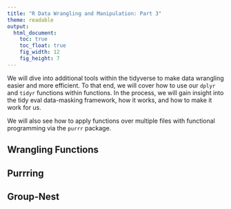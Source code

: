 ```yaml
---
title: "R Data Wrangling and Manipulation: Part 3"
theme: readable
output:
  html_document:
    toc: true
    toc_float: true
    fig_width: 12
    fig_height: 7
---
```


We will dive into additional tools within the tidyverse to make data wrangling easier and more efficient. To that end, we will cover how to use our `dplyr` and `tidyr` functions within functions. In the process, we will gain insight into the tidy eval data-masking framework, how it works, and how to make it work for us. 

We will also see how to apply functions over multiple files with functional programming via the `purrr` package. 

## Wrangling Functions 

## Purrring 

## Group-Nest 
